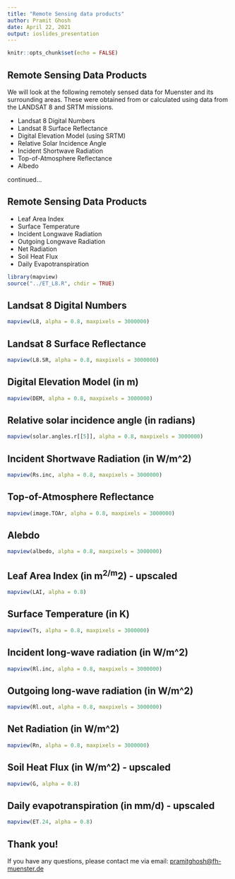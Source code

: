 ```yaml
---
title: "Remote Sensing data products"
author: Pramit Ghosh
date: April 22, 2021
output: ioslides_presentation
---
```


```r
knitr::opts_chunk$set(echo = FALSE)
```


## Remote Sensing Data Products

We will look at the following remotely sensed data for Muenster and its surrounding areas. These were obtained from or calculated using data from the LANDSAT 8 and SRTM missions.

* Landsat 8 Digital Numbers
* Landsat 8 Surface Reflectance
* Digital Elevation Model (using SRTM)
* Relative Solar Incidence Angle
* Incident Shortwave Radiation
* Top-of-Atmosphere Reflectance
* Albedo

continued...

## Remote Sensing Data Products

* Leaf Area Index
* Surface Temperature
* Incident Longwave Radiation
* Outgoing Longwave Radiation
* Net Radiation
* Soil Heat Flux
* Daily Evapotranspiration

```r
library(mapview)
source("../ET_L8.R", chdir = TRUE)
```

## Landsat 8 Digital Numbers

```r
mapview(L8, alpha = 0.8, maxpixels = 3000000)
```

## Landsat 8 Surface Reflectance

```r
mapview(L8.SR, alpha = 0.8, maxpixels = 3000000)
```

## Digital Elevation Model (in m)

```r
mapview(DEM, alpha = 0.8, maxpixels = 3000000)
```

## Relative solar incidence angle (in radians)

```r
mapview(solar.angles.r[[5]], alpha = 0.8, maxpixels = 3000000)
```

## Incident Shortwave Radiation (in W/m^2)

```r
mapview(Rs.inc, alpha = 0.8, maxpixels = 3000000)
```

## Top-of-Atmosphere Reflectance

```r
mapview(image.TOAr, alpha = 0.8, maxpixels = 3000000)
```

## Alebdo

```r
mapview(albedo, alpha = 0.8, maxpixels = 3000000)
```

## Leaf Area Index (in m^2/m^2) - upscaled

```r
mapview(LAI, alpha = 0.8)
```

## Surface Temperature (in K)

```r
mapview(Ts, alpha = 0.8, maxpixels = 3000000)
```

## Incident long-wave radiation (in W/m^2)

```r
mapview(Rl.inc, alpha = 0.8, maxpixels = 3000000)
```

## Outgoing long-wave radiation (in W/m^2)

```r
mapview(Rl.out, alpha = 0.8, maxpixels = 3000000)
```

## Net Radiation (in W/m^2)

```r
mapview(Rn, alpha = 0.8, maxpixels = 3000000)
```

## Soil Heat Flux (in W/m^2) - upscaled

```r
mapview(G, alpha = 0.8)
```

## Daily evapotranspiration (in mm/d) - upscaled

```r
mapview(ET.24, alpha = 0.8)
```


## Thank you!

If you have any questions, please contact me via email: [pramitghosh@fh-muenster.de](mailto:pramitghosh@fh-muenster.de)

